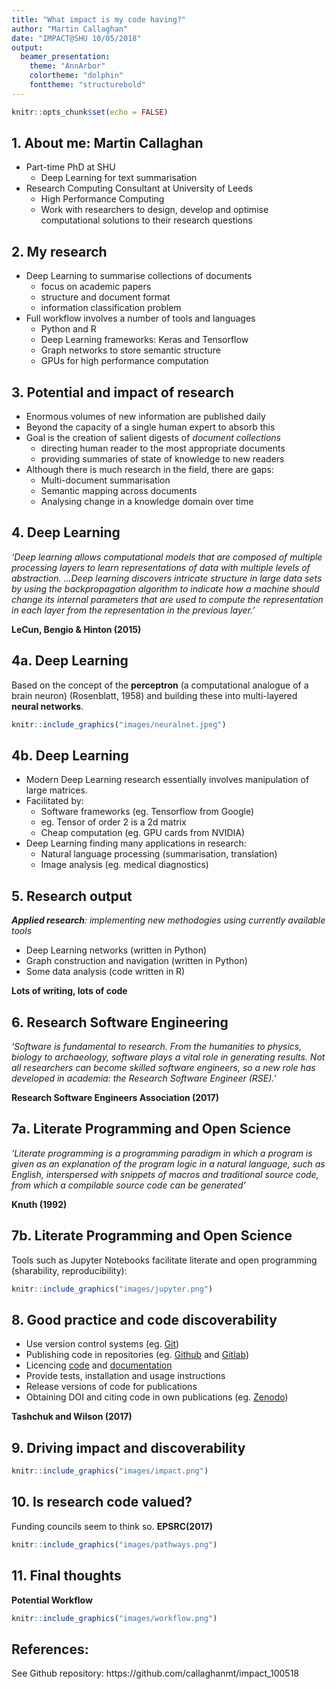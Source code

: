 ```yaml
---
title: "What impact is my code having?"
author: "Martin Callaghan"
date: "IMPACT@SHU 10/05/2018"
output: 
  beamer_presentation:
    theme: "AnnArbor"
    colortheme: "dolphin"
    fonttheme: "structurebold"
---
```


```r
knitr::opts_chunk$set(echo = FALSE)
```

## 1. About me: Martin Callaghan
* Part-time PhD at SHU
    + Deep Learning for text summarisation
\newline
* Research Computing Consultant at University of Leeds
    + High Performance Computing
    + Work with researchers to design, develop and optimise computational solutions to their research questions


## 2. My research
* Deep Learning to summarise collections of documents
    + focus on academic papers
    + structure and document format
    + information classification problem
\newline
* Full workflow involves a number of tools and languages
    + Python and R
    + Deep Learning frameworks: Keras and Tensorflow
    + Graph networks to store semantic structure
    + GPUs for high performance computation
    
## 3. Potential and impact of research

* Enormous volumes of new information are published daily
* Beyond the capacity of a single human expert to absorb this
* Goal is the creation of salient digests of *document collections*
    + directing human reader to the most appropriate documents
    + providing summaries of state of knowledge to new readers
\newline
* Although there is much research in the field, there are gaps:
    + Multi-document summarisation
    + Semantic mapping across documents
    + Analysing change in a knowledge domain over time

## 4. Deep Learning
*'Deep learning allows computational models that are composed of multiple processing layers to learn representations of data with multiple levels of abstraction.
...Deep learning discovers intricate structure in large data sets by using the backpropagation algorithm to indicate how a machine should change its internal parameters that are used to compute the representation in each layer from the representation in the previous layer.'*\newline\newline

**LeCun, Bengio & Hinton (2015)**

## 4a. Deep Learning
Based on the concept of the **perceptron** (a computational analogue of a brain neuron) (Rosenblatt, 1958) and building these into multi-layered **neural networks**.

```r
knitr::include_graphics("images/neuralnet.jpeg")
```


## 4b. Deep Learning
* Modern Deep Learning research essentially involves manipulation of large matrices.
* Facilitated by:
    + Software frameworks (eg. Tensorflow from Google)
    + eg. Tensor of order 2 is a 2d matrix
    + Cheap computation (eg. GPU cards from NVIDIA)
* Deep Learning finding many applications in research:
    + Natural language processing (summarisation, translation)
    + Image analysis (eg. medical diagnostics)
    


## 5. Research output
***Applied research**: implementing new methodogies using currently available tools*\newline

- Deep Learning networks (written in Python)
- Graph construction and navigation (written in Python)
- Some data analysis (code written in R)\newline\newline

**Lots of writing, lots of code**

## 6. Research Software Engineering
*'Software is fundamental to research. From the humanities to physics, biology to archaeology, software plays a vital role in generating results. Not all researchers can become skilled software engineers, so a new role has developed in academia: the Research Software Engineer (RSE).'*\newline\newline

**Research Software Engineers Association (2017)**



## 7a. Literate Programming and Open Science
*'Literate programming is a programming paradigm in which a program is given as an explanation of the program logic in a natural language, such as English, interspersed with snippets of macros and traditional source code, from which a compilable source code can be generated'*\newline

**Knuth (1992)**

## 7b. Literate Programming and Open Science
Tools such as Jupyter Notebooks facilitate literate and open programming (sharability, reproducibility):

```r
knitr::include_graphics("images/jupyter.png")
```

## 8. Good practice and code discoverability

- Use version control systems (eg. [Git](https://git-scm.com/))
- Publishing code in repositories (eg. [Github](https://github.com/) and [Gitlab](https://about.gitlab.com/))
- Licencing [code](https://choosealicense.com/) and [documentation](https://creativecommons.org/)
- Provide tests, installation and usage instructions
- Release versions of code for publications
- Obtaining DOI and citing code in own publications (eg. [Zenodo](https://zenodo.org/))\newline\newline

**Tashchuk and Wilson (2017)**


## 9. Driving impact and discoverability
```r
knitr::include_graphics("images/impact.png")
```

## 10. Is research code valued?
Funding councils seem to think so. **EPSRC(2017)**
```r
knitr::include_graphics("images/pathways.png")
```


## 11. Final thoughts
**Potential Workflow**
```r
knitr::include_graphics("images/workflow.png")
```
## References:
See Github repository:
\newline
https://github.com/callaghanmt/impact_100518

